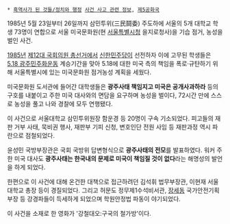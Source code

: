  * [[흑역사가 된 것들/정치와 행정]] [[사건 사고 관련 정보]], [[제5공화국]]

1985년 5월 23일부터 26일까지 삼민투위(三民鬪委) 주도하에 서울의 5개 대학교 학생 73명이 연합으로 서울 미국문화원(현 [[서울특별시청]] 을지로청사)을 기습 점거, 농성을 벌인 사건.

[[1985년]] [[제12대 국회의원 총선거]]에서 [[신한민주당]]이 선전하자 이에 고무된 학생들은 [[5.18 광주민주화운동]] 계승기간을 맞아 5.18에 대한 미국 측의 책임을 폭로·규탄하기 위해 서울특별시에 있는 미국문화원 점거농성 계획을 세웠다.

미국문화원 도서관에 들어간 대학생들은 '''광주사태 책임지고 미국은 공개사과하라''' 등의 구호를 내붙이고 주한 미국 대사와의 면담을 요구하며 농성을 벌이다, 72시간 만에 스스로 농성을 풀고 나와 경찰에 모두 연행됐다. 

이 사건으로 서울대학교 삼민투위원장 함운경 등 20명이 구속 기소되었다. 피고들의 재판 거부 사태, 묵비권 행사, 재판부 기피 신청, 변호인단 전원 사임 등 재판과정 역시 파란으로 점철되었다.

윤성민 국방부장관은 국회 국방위 답변형식으로 '''광주사태의 전모'''를 발표하였다. 워커 주한 미국 대사도 '''광주사태는 한국내의 문제로 미국이 책임질 것이 없다'''라는 해명성의 발언을 하게 되었다. 

한편으로 이 사건에 대해 온건한 대책으로 접근하려던 김석휘 법무부장관, 이현재 서울대학교 총장 등이 경질되었다. 그리고 허문도 정무제1수석비서관, [[장세동]] 국가안전기획부장 등 강경파들이 득세하게 되었으며 학원안정법 파동이 야기되었다.

이 사건을 소재로 한 영화가 '강철대오:구국의 철가방'이다.
